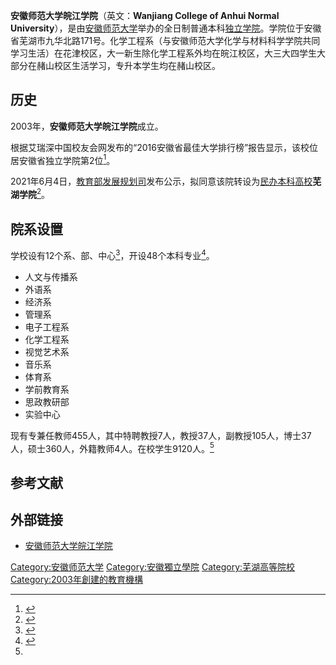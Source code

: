 {{Infobox university
|name              = 安徽师范大学皖江学院
|EnglishName       = Wanjiang College of Anhui Normal University
|native_name       =
|image             =
|caption           =
|latin_name        =
|motto             = 厚德 开物 自强
|zhmotto           =
|established       = 2003年
|closed            =
|re-established    =
|anniversary       =
|type              = [[独立学院|独立学院]]
|religious         =
|endowment         =
|officer_in_charge =
|chairman_label    =
|chairman          =
|secretary         = 马三保
|chancellor        =
|president         = 李子华
|vice-president    = 王传辉、黄亮
|superintendent    =
|provost           =
|vice_chancellor   =
|principal         =
|dean              =
|director          =
|head_label        =
|head              =
|faculty           = 455人（截止2018年5月）
|staff             =
|students          = 9120人（截止2018年5月）
|undergrad         =
|postgrad          =
|doctoral          =
|国防生            = 
|other             =
|address           = {{PRC}}[[安徽省|安徽省]][[芜湖市|芜湖市]]九华北路171号
|country           =
|state             =
|province          =
|city              =
|color             =
|campus            = 市北郊
|area              =
|covered_area      =
|former_names      =
|free_label        =
|free              =
|colors            =
|nickname          =
|mascot            =
|magazine          =
|athlete           =
|conference        =
|books             = 
|legal_person      =
|affiliations      = [[安徽省教育厅|安徽省教育厅]]
|zip               = 241008
|telephone         = {{Tel|86|553|5773790}}
|fax               =
|website           = http://wjcollege.ahnu.edu.cn/
|logo              =
|footnotes         =
}}
'''安徽师范大学皖江学院'''（英文：'''Wanjiang College of Anhui Normal University'''），是由[[安徽师范大学|安徽师范大学]]举办的全日制普通本科[[独立学院|独立学院]]。学院位于安徽省芜湖市九华北路171号。化学工程系（与安徽师范大学化学与材料科学学院共同学习生活）在花津校区，大一新生除化学工程系外均在皖江校区，大三大四学生大部分在赭山校区生活学习，专升本学生均在赭山校区。

== 历史 ==
2003年，'''安徽师范大学皖江学院'''成立。

根据艾瑞深中国校友会网发布的“2016安徽省最佳大学排行榜”报告显示，该校位居安徽省独立学院第2位<ref>{{cite web|url=http://www.cuaa.net/cur/2016/fspm/ah.shtml|title=2016安徽省最佳大学排行榜，安徽大学跻身全国百强|publisher=艾瑞深中国校友会网|access-date=2016-08-22|archive-date=2019-12-10|archive-url=https://web.archive.org/web/20191210161000/http://www.cuaa.net/cur/2016/fspm/ah.shtml|dead-url=no}}</ref>。

2021年6月4日，[[教育部发展规划司|教育部发展规划司]]发布公示，拟同意该院转设为[[民办大学|民办本科高校]]'''芜湖学院'''<ref name="报道0604A">{{cite web |author1=教育部发展规划司 |title=关于拟同意设置有关高等学校的公示 |url=http://www.moe.gov.cn/jyb_xxgk/s5743/s5745/A03/202106/t20210604_535617.html |website=中华人民共和国教育部 |accessdate=2021-06-05 |archive-date=2021-06-11 |archive-url=https://web.archive.org/web/20210611080456/http://www.moe.gov.cn/jyb_xxgk/s5743/s5745/A03/202106/t20210604_535617.html |dead-url=no }}</ref>。

== 院系设置 ==
学校设有12个系、部、中心<ref>{{cite web|url=http://wjcollege.ahnu.edu.cn/2659|title=系部设置|publisher=安徽师范大学皖江学院|accessdate=2018-07-11|archive-url=https://web.archive.org/web/20180711152008/http://wjcollege.ahnu.edu.cn/2659|archive-date=2018-07-11|dead-url=yes}}</ref>，开设48个本科专业<ref name=jj>{{cite web|url=http://wjcollege.ahnu.edu.cn/2656/view/39035|title=学院简介|publisher=安徽师范大学皖江学院|accessdate=2018-07-11|archive-url=https://web.archive.org/web/20180711151937/http://wjcollege.ahnu.edu.cn/2656/view/39035|archive-date=2018-07-11|dead-url=yes}}</ref>。
*人文与传播系
*外语系
*经济系
*管理系
*电子工程系
*化学工程系
*视觉艺术系
*音乐系
*体育系
*学前教育系
*思政教研部
*实验中心

现有专兼任教师455人，其中特聘教授7人，教授37人，副教授105人，博士37人，硕士360人，外籍教师4人。在校学生9120人。<ref name=jj/>

== 参考文献 ==
{{Reflist}}

== 外部链接 ==
* [http://wjcollege.ahnu.edu.cn/ 安徽师范大学皖江学院] {{Wayback|url=http://wjcollege.ahnu.edu.cn/ |date=20200929222703 }}

{{安徽高等院校|nocat}}
{{芜湖高等院校}}
{{独立学院}}
{{安徽民办高等院校|nocat}}
[[Category:安徽师范大学|Category:安徽师范大学]]
[[Category:安徽獨立學院|Category:安徽獨立學院]]
[[Category:芜湖高等院校|Category:芜湖高等院校]]
[[Category:2003年創建的教育機構|Category:2003年創建的教育機構]]